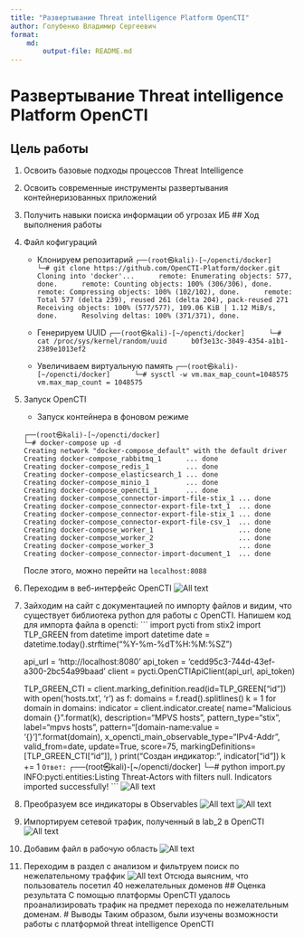 ```yaml
---
title: "Развертывание Threat intelligence Platform OpenCTI"
author: Голубенко Владимир Сергеевич
format: 
    md:
        output-file: README.md
---
```

# Развертывание Threat intelligence Platform OpenCTI
## Цель работы 
1. Освоить базовые подходы процессов Threat Intelligence
2. Освоить современные инструменты развертывания контейнеризованных приложений
3. Получить навыки поиска информации об угрозах ИБ
## Ход выполнения работы
1. Файл кофигураций
    * Клонируем репозитарий
        ```
        ┌──(root㉿kali)-[~/opencti/docker]
        └─# git clone https://github.com/OpenCTI-Platform/docker.git 
        Cloning into 'docker'...
        remote: Enumerating objects: 577, done.
        remote: Counting objects: 100% (306/306), done.
        remote: Compressing objects: 100% (102/102), done.
        remote: Total 577 (delta 239), reused 261 (delta 204), pack-reused 271
        Receiving objects: 100% (577/577), 109.06 KiB | 1.12 MiB/s, done.
        Resolving deltas: 100% (371/371), done.
        ```
    * Генерируем UUID
        ```
        ┌──(root㉿kali)-[~/opencti/docker]
        └─# cat /proc/sys/kernel/random/uuid
        b0f3e13c-3049-4354-a1b1-2389e1013ef2
        ``` 
    
    * Увеличиваем виртуальную память
        ```
        ┌──(root㉿kali)-[~/opencti/docker]
        └─# sysctl -w vm.max_map_count=1048575
        vm.max_map_count = 1048575
        ```
2. Запуск OpenCTI
    * Запуск контейнера в фоновом режиме
    ```
    ┌──(root㉿kali)-[~/opencti/docker]
    └─# docker-compose up -d
    Creating network "docker-compose_default" with the default driver
    Creating docker-compose_rabbitmq_1      ... done
    Creating docker-compose_redis_1         ... done
    Creating docker-compose_elasticsearch_1 ... done
    Creating docker-compose_minio_1         ... done
    Creating docker-compose_opencti_1       ... done
    Creating docker-compose_connector-import-file-stix_1 ... done
    Creating docker-compose_connector-export-file-txt_1  ... done
    Creating docker-compose_connector-export-file-stix_1 ... done
    Creating docker-compose_connector-export-file-csv_1  ... done
    Creating docker-compose_worker_1                     ... done
    Creating docker-compose_worker_2                     ... done
    Creating docker-compose_worker_3                     ... done
    Creating docker-compose_connector-import-document_1  ... done
    ```
    После этого, можно перейти на `localhost:8088`
3. Переходим в веб-интерфейс OpenCTI
![All text](./screenshots/lab_4_1.png)
5. Зайходим на сайт с документацией по импорту файлов и видим, что существует библиотека python для работы с OpenCTI. 
   Напишем код для импорта файла в opencti:
    ```
    import pycti
    from stix2 import TLP_GREEN
    from datetime import datetime
    date = datetime.today().strftime("%Y-%m-%dT%H:%M:%SZ")

    api_url = 'http://localhost:8080'
    api_token = 'cedd95c3-744d-43ef-a300-2bc54a99baad'
    client = pycti.OpenCTIApiClient(api_url, api_token)

    TLP_GREEN_CTI = client.marking_definition.read(id=TLP_GREEN["id"])
    with open('hosts.txt', 'r') as f:
        domains = f.read().splitlines()
    k = 1
    for domain in domains:
        indicator = client.indicator.create(
        name="Malicious domain {}".format(k),
        description="MPVS hosts",
        pattern_type="stix",
        label="mpvs hosts",
        pattern="[domain-name:value = '{}']".format(domain),
        x_opencti_main_observable_type="IPv4-Addr",
        valid_from=date,
        update=True,
        score=75,
        markingDefinitions=[TLP_GREEN_CTI["id"]],
        )
        print("Создан индикатор:", indicator["id"])
        k += 1
    ```
    Ответ:
    ```
    ┌──(root㉿kali)-[~/opencti/docker]
    └─# python import.py
    INFO:pycti.entities:Listing Threat-Actors with filters null.
    Indicators imported successfully!
    ```
    ![All text](./screenshots/lab_4_2.png)
5. Преобразуем все индикаторы в Observables
![All text](./screenshots/lab_4_3.png)
![All text](./screenshots/lab_4_4.png)
7. Импортируем сетевой трафик, полученный в lab_2 в OpenCTI
![All text](./screenshots/lab_4_5.png)
9. Добавим файл в рабочую область
![All text](./screenshots/lab_4_6.png)
11. Переходим в раздел с анализом и фильтруем поиск по нежелательному траффик
    ![All text](./screenshots/lab_4_7.png)
    Отсюда выясним, что пользователь посетил 40 нежелательных доменов
## Оценка результата
С помощью платформы OpenCTI удалось проанализировать трафик на предмет перехода по нежелательным доменам.
# Выводы
Таким образом, были изучены возможности работы с платформой threat intelligence OpenCTI

